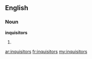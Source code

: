==English==

===Noun===
'''inquisitors'''

# {{plural of|[[inquisitor]]}}

[[ar:inquisitors]]
[[fr:inquisitors]]
[[my:inquisitors]]